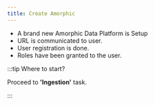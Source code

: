 ```yaml
---
title: Create Amorphic
---
```



- A brand new Amorphic Data Platform is Setup
- URL is communicated to user.
- User registration is done.
- Roles have been granted to the user.

:::tip Where to start?

  Proceed to **'Ingestion'** task. 

:::
